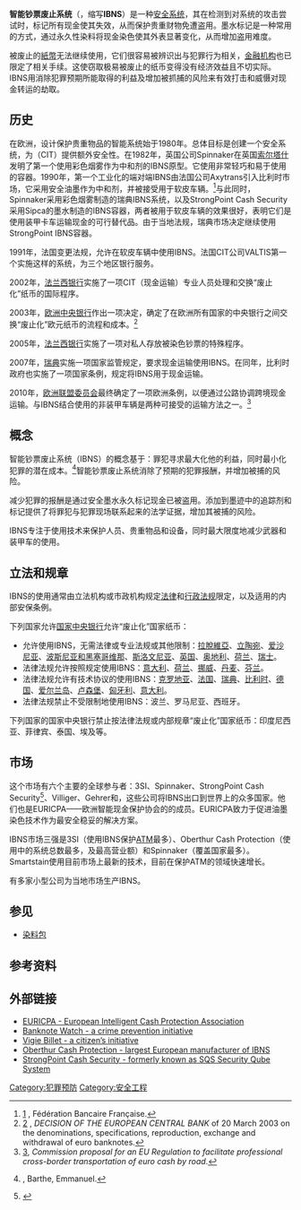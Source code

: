 {{NoteTA
|1 = zh-hk:智能; zh-tw:智慧; zh-hans:智能;
}}
{{多個問題|
{{Refimprove|time=2017-03-20T23:29:18+00:00}}
{{More footnotes|time=2020-11-23T20:58:38+00:00}}
{{校对翻译}}
{{Orphan|time=2017-03-20T23:29:18+00:00}}
}}
'''智能钞票废止系统'''（{{lang-en|intelligent banknote neutralisation system}}，缩写'''IBNS'''）是一种[[密码体制|安全系统]]，其在检测到对系统的攻击尝试时，标记所有现金使其失效，从而保护贵重财物免遭盗用。墨水标记是一种常用的方式，通过永久性染料将现金染色使其外表显著变化，从而增加盗用难度。

被废止的[[紙幣|紙幣]]无法继续使用，它们很容易被辨识出与犯罪行为相关，[[金融机构|金融机构]]也已限定了相关手续。这使窃取极易被废止的纸币变得没有经济效益且不切实际。IBNS用消除犯罪预期所能取得的利益及增加被抓捕的风险来有效打击和威慑对现金转运的劫取。

== 历史 ==
在欧洲，设计保护贵重物品的智能系统始于1980年。总体目标是创建一个安全系统，为{{tsl|en|Cash-in-transit|现金运输}}（CIT）提供额外安全性。在1982年，英国公司Spinnaker在英国[[索尔塔什|索尔塔什]]发明了第一个使用彩色烟雾作为中和剂的IBNS原型。它使用非常轻巧和易于使用的容器。1990年，第一个工业化的端对端IBNS由法国公司Axytrans引入比利时市场，它采用安全油墨作为中和剂，并被接受用于软皮车辆。<ref name="france">[http://www.fbf.fr/web/Internet2010/Content.nsf/DocumentsByIDWeb/87ZB2U?OpenDocument] {{Wayback|url=http://www.fbf.fr/web/Internet2010/Content.nsf/DocumentsByIDWeb/87ZB2U?OpenDocument |date=20170103010058 }}, Fédération Bancaire Française.</ref>与此同时，Spinnaker采用彩色烟雾制造的瑞典IBNS系统，以及StrongPoint Cash Security采用Sipca的墨水制造的IBNS容器，两者被用于软皮车辆的效果很好，表明它们是使用装甲卡车运输现金的可行替代品。由于当地法规，瑞典市场决定继续使用StrongPoint IBNS容器。

1991年，法国变更法规，允许在软皮车辆中使用IBNS。法国CIT公司VALTIS第一个实施这样的系统，为三个地区银行服务。

2002年，[[法兰西银行|法兰西银行]]实施了一项CIT（现金运输）专业人员处理和交换“废止化”纸币的国际程序。

2003年，[[欧洲中央银行|欧洲中央银行]]作出一项决定，确定了在欧洲所有国家的中央银行之间交换“废止化”欧元纸币的流程和成本。<ref name="ecb">[http://www.ecb.int/ecb/legal/pdf/l_07820030325en00160019.pdf] {{Wayback|url=http://www.ecb.int/ecb/legal/pdf/l_07820030325en00160019.pdf |date=20121102191343 }}, ''DECISION OF THE EUROPEAN CENTRAL BANK''
of 20 March 2003 on the denominations, specifications, reproduction, exchange and withdrawal of euro banknotes.</ref>

2005年，[[法兰西银行|法兰西银行]]实施了一项对私人存放被染色钞票的特殊程序。

2007年，[[瑞典|瑞典]]实施一项国家监管规定，要求现金运输使用IBNS。在同年，比利时政府也实施了一项国家条例，规定将IBNS用于现金运输。

2010年，[[欧洲联盟委员会|欧洲联盟委员会]]最终确定了一项欧洲条例，以便通过公路协调跨境现金运输。与IBNS结合使用的非装甲车辆是两种可接受的运输方法之一。<ref name="ec">[http://europa.eu/rapid/pressReleasesAction.do?reference=IP/10/949], ''Commission proposal for an EU Regulation to facilitate professional cross-border transportation of euro cash by road''. </ref>

== 概念 ==
智能钞票废止系统（IBNS）的概念基于：罪犯寻求最大化他的利益，同时最小化犯罪的潜在成本。<ref name="reward1">{{cite web |url=http://www.cops.usdoj.gov/files/ric/Publications/e04062002.pdf |title=存档副本 |accessdate=2011-08-18  |deadurl=yes |archiveurl=https://web.archive.org/web/20110928123542/http://www.cops.usdoj.gov/files/ric/Publications/e04062002.pdf |archivedate=2011-09-28 }}, Barthe, Emmanuel. </ref>智能钞票废止系统消除了预期的犯罪报酬，并增加被捕的风险。

减少犯罪的报酬是通过安全墨水永久标记现金已被盗用。添加到墨迹中的追踪剂和标记提供了将罪犯与犯罪现场联系起来的法学证据，增加其被捕的风险。

IBNS专注于使用技术来保护人员、贵重物品和设备，同时最大限度地减少武器和装甲车的使用。

== 立法和规章 ==
IBNS的使用通常由立法机构或市政机构规定[[立法|法律]]和[[行政法规|行政法规]]限定，以及适用的内部安保条例。

下列国家允许[[歐洲中央銀行體系|国家中央银行]]允许“废止化”国家纸币：
* 允许使用IBNS，无需法律或专业法规或其他限制：[[拉脫維亞|拉脫維亞]]、[[立陶宛|立陶宛]]、[[爱沙尼亚|爱沙尼亚]]、[[波斯尼亚和黑塞哥维那|波斯尼亚和黑塞哥维那]]、[[斯洛文尼亚|斯洛文尼亚]]、[[英国|英国]]、[[奥地利|奥地利]]、[[荷兰|荷兰]]、[[瑞士|瑞士]]。
* 法律法规允许按照规定使用IBNS：[[意大利|意大利]]、[[荷兰|荷兰]]、[[挪威|挪威]]、[[丹麦|丹麦]]、[[芬兰|芬兰]]。
* 法律法规允许有技术协议的使用IBNS：[[克罗地亚|克罗地亚]]、[[法国|法国]]、[[瑞典|瑞典]]、[[比利时|比利时]]、[[德国|德国]]、[[爱尔兰岛|爱尔兰岛]]、[[卢森堡|卢森堡]]、[[匈牙利|匈牙利]]、[[意大利|意大利]]。
* 法律法规禁止不受限制地使用IBNS：波兰、罗马尼亚、西班牙。
下列国家的国家中央银行禁止按法律法规或内部规章“废止化”国家纸币：印度尼西亚、菲律宾、泰国、埃及等。

== 市场 ==
这个市场有六个主要的全球参与者：3SI、Spinnaker、StrongPoint Cash Security<ref>{{Cite web |url=http://www.strongpoint.com/cashsecurity |title=StrongPoint Cash Security |access-date=2017-03-20 |archive-url=https://web.archive.org/web/20170214112615/http://www.strongpoint.com/cashsecurity |archive-date=2017-02-14 |dead-url=yes }}</ref>、Villiger、Gehrer和{{tsl|en|Oberthur Cash Protection}}，这些公司将IBNS出口到世界上的众多国家。他们也是EURICPA——欧洲智能现金保护协会的的成员。EURICPA致力于促进油墨染色技术作为最安全稳妥的{{tsl|en|Cash-in-transit|现金转运}}解决方案。

IBNS市场三强是3SI（使用IBNS保护[[自動櫃員機|ATM]]最多）、Oberthur Cash Protection（使用中的系统总数最多，及最高营业额）和Spinnaker（覆盖国家最多）。Smartstain使用目前市场上最新的技术，目前在保护ATM的领域快速增长。

有多家小型公司为当地市场生产IBNS。

== 参见 ==
* [[染料包|染料包]]

== 参考资料 ==
{{Reflist}}

== 外部链接 ==
* [http://www.euricpa.org/ EURICPA - European Intelligent Cash Protection Association] {{Wayback|url=http://www.euricpa.org/ |date=20170522061736 }}
* [https://web.archive.org/web/20191026082524/http://www.banknotewatch.org/ Banknote Watch - a crime prevention initiative]
* [https://web.archive.org/web/20120316213422/http://www.vigiebillet.com/english/pages/accueil1.html Vigie Billet - a citizen’s initiative]
* [http://www.oberthurcp.com Oberthur Cash Protection - largest European manufacturer of IBNS] {{Wayback|url=http://www.oberthurcp.com/ |date=20200621204428 }}
* [https://web.archive.org/web/20170214112615/http://www.strongpoint.com/cashsecurity StrongPoint Cash Security - formerly known as SQS Security Qube System]

[[Category:犯罪预防|Category:犯罪预防]]
[[Category:安全工程|Category:安全工程]]